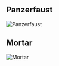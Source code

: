 ## Panzerfaust

![Panzerfaust](/img/weapons/main/Item_Weapon_PanzerFaust100M_C.png)

## Mortar

![Mortar](/img/weapons/main/Item_Weapon_Mortar_C.png)